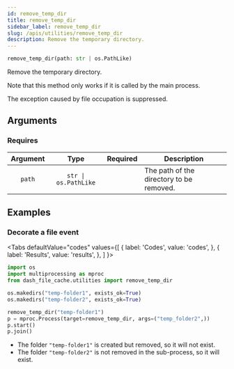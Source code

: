 ```yaml
---
id: remove_temp_dir
title: remove_temp_dir
sidebar_label: remove_temp_dir
slug: /apis/utilities/remove_temp_dir
description: Remove the temporary directory.
---
```





<APITopBar type="func" isPrivate={true} source="utilities.py#L63" />

```python
remove_temp_dir(path: str | os.PathLike)
```

Remove the temporary directory.

Note that this method only works if it is called by the main process.

The exception caused by file occupation is suppressed.

## Arguments

### Requires

| Argument |         Type         |             Required              | <center>Description</center>             |
| :------: | :------------------: | :-------------------------------: | ---------------------------------------- |
|  `path`  | `str \| os.PathLike` | <InlineIcon icon={vsiCheckIcon}/> | The path of the directory to be removed. |

## Examples

### <IconObjType type="term"/> Decorate a file event

<Tabs
  defaultValue="codes"
  values={[
    { label: 'Codes', value: 'codes', },
    { label: 'Results', value: 'results', },
  ]
}>

<TabItem value="codes">

```python
import os
import multiprocessing as mproc
from dash_file_cache.utilities import remove_temp_dir

os.makedirs("temp-folder1", exists_ok=True)
os.makedirs("temp-folder2", exists_ok=True)

remove_temp_dir("temp-folder1")
p = mproc.Process(target=remove_temp_dir, args=("temp_folder2",))
p.start()
p.join()
```

</TabItem>

<TabItem value="results">

- The folder `"temp-folder1"` is created but removed, so it will not exist.
- The folder `"temp-folder2"` is not removed in the sub-process, so it will exist.

</TabItem>

</Tabs>
